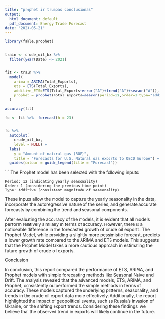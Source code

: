 ```yaml
---
title: "prophet ir trumpas conclusionas"
output:
  html_document: default
  pdf_document: Energy Trade Forecast
date: "2023-05-21"
---
```


```r
library(fable.prophet)


train <- crude_oil_bx %>%
  filter(year(Date) <= 2021)


fit <- train %>%
  model(
    arima = ARIMA(Total_Exports),
    ets = ETS(Total_Exports),
    additive_ETS=ETS(Total_Exports~error("A")+trend("A")+season("A")),
    prophet = prophet(Total_Exports~season(period=12,order=1,type="additive"))
  )

accuracy(fit)

fc <- fit %>%  forecast(h = 23)


fc %>% 
  autoplot(
    crude_oil_bx,
    level = NULL) +
  labs(
    y = "Amount of natural gas (BOE)",
    title = "Forecasts for U.S. Natural gas exports to OECD Europe") +
  guides(colour = guide_legend(title = "Forecast"))

```


```
The Prophet model has been selected with the following inputs:

    Period: 12 (indicating yearly seasonality)
    Order: 1 (considering the previous time point)
    Type: Additive (consistent magnitude of seasonality)

These inputs allow the model to capture the yearly seasonality in the data, incorporate the autoregressive nature of the series, and generate accurate forecasts by combining the trend and seasonal components.

After evaluating the accuracy of the models, it is evident that all models perform relatively similarly in terms of accuracy. However, there is a noticeable difference in the forecasted growth of crude oil exports. The Prophet Model, while providing a slightly more pessimistic forecast, predicts a lower growth rate compared to the ARIMA and ETS models. This suggests that the Prophet Model takes a more cautious approach in estimating the future growth of crude oil exports.


Conclusion

In conclusion, this report compared the performance of ETS, ARIMA, and Prophet models with simple forecasting methods like Seasonal Naive and Drift. The analysis revealed that the advanced models, ETS, ARIMA, and Prophet, consistently outperformed the simple methods in terms of accuracy. These models captured the underlying patterns, seasonality, and trends in the crude oil export data more effectively. Additionally, the report highlighted the impact of geopolitical events, such as Russia's invasion of Ukraine, on the shifting export trends. Considering these findings, we believe that the observed trend in exports will likely continue in the future. 